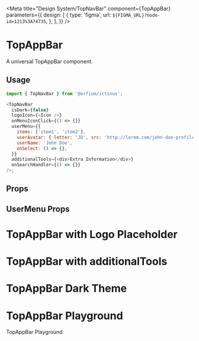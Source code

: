 
<Meta
  title="Design System/TopNavBar"
  component={TopAppBar}
  parameters={{
    design: [
      {
        type: 'figma',
        url: `${FIGMA_URL}?node-id=1213%3A74735`,
      },
    ],
  }}
/>

# TopAppBar

A universal TopAppBar component.

## Usage

```js
import { TopNavBar } from '@orfium/ictinus';

<TopNavBar
  isDark={false}
  logoIcon={<Icon />}
  onMenuIconClick={() => {}}
  userMenu={{
    items: ['item1', 'item2'],
    userAvatar: { letter: 'JD', src: 'http://lorem.com/john-doe-profile.jpg' },
    userName: 'John Doe',
    onSelect: () => {},
  }}
  additionalTools={<div>Extra Information</div>}
  onSearchHandler={() => {}}
/>;
```

## Props

<ArgsTable of={TopAppBar} />

## UserMenu Props

<ArgsTable of={UserMenu} />

# TopAppBar with Logo Placeholder

<Canvas>
  <Story name="with Logo Placeholder">
    <div style={{ padding: 10 }}>
      <TopAppBarShowcase />
    </div>
  </Story>
</Canvas>

# TopAppBar with additionalTools

<Canvas>
  <Story name="with Additional Tools">
    <div style={{ padding: 10 }}>
      <TopAppBarShowcase hasAdditionalTools={true} />
    </div>
  </Story>
</Canvas>

# TopAppBar Dark Theme

<Canvas>
  <Story name="with Dark theme enabled">
    <div style={{ padding: 10 }}>
      <TopAppBarShowcase isDark={true} />
    </div>
  </Story>
</Canvas>

# TopAppBar Playground

TopAppBar Playground

<Canvas>
  <Story name="playground">
    <div style={{ padding: 10 }}>
      <TopAppBarShowcase
        isDark={boolean('isDark', false)}
        isSearchDisabled={boolean('disabled search', false)}
        hasSearchHandler={boolean('hasSearchHandler', false)}
        hasAdditionalTools={boolean('hasAdditionalTools', false)}
        hasLogo={boolean('hasLogo', false)}
      />
    </div>
  </Story>
</Canvas>
